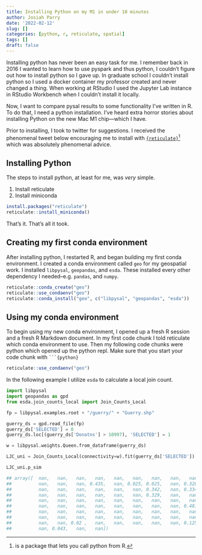 ```yaml
---
title: Installing Python on my M1 in under 10 minutes
author: Josiah Parry
date: '2022-02-12'
slug: []
categories: [python, r, reticulate, spatial]
tags: []
draft: false
---
```


Installing python has never been an easy task for me. I remember back in 2016 I wanted to learn how to use pyspark and thus python, I couldn't figure out how to install python so I gave up. In graduate school I couldn't install python so I used a docker container my professor created and never changed a thing. When working at RStudio I used the Jupyter Lab instance in RStudio Workbench when I couldn't install it locally. 

Now, I want to compare pysal results to some functionality I've written in R. To do that, I need a python installation. I've heard extra horror stories about installing Python on the new Mac M1 chip—which I have. 

Prior to installing, I took to twitter for suggestions. I received the phenomenal tweet below encouraging me to install with [`{reticulate}`](https://rstudio.github.io/reticulate/)[^reticulate] which was absolutely phenomenal advice.


## Installing Python

The steps to install python, at least for me, was _very_ simple.

1. Install reticulate
2. Install miniconda

```r
install.packages("reticulate")
reticulate::install_miniconda()
```

That's it. That's all it took. 

## Creating my first conda environment

After installing python, I restarted R, and began building my first conda environment. I created a conda environment called `geo` for my geospatial work. I installed `libpysal`, `geopandas`, and `esda`. These installed every other dependency I needed--e.g. `pandas`, and `numpy`. 

```r
reticulate::conda_create("geo")
reticulate::use_condaenv("geo")
reticulate::conda_install("geo", c("libpysal", "geopandas", "esda"))
```


## Using my conda environment

To begin using my new conda environment, I opened up a fresh R session and a fresh R Markdown document. In my first code chunk I told reticulate which conda environment to use. Then my following code chunks were python which opened up the python repl. Make sure that you start your code chunk with ` ```{python}`

```r
reticulate::use_condaenv("geo")
```

In the following example I utilize `esda` to calculate a local join count.

```python
import libpysal
import geopandas as gpd
from esda.join_counts_local import Join_Counts_Local

fp = libpysal.examples.root + "/guerry/" + "Guerry.shp" 

guerry_ds = gpd.read_file(fp)
guerry_ds['SELECTED'] = 0
guerry_ds.loc[(guerry_ds['Donatns'] > 10997), 'SELECTED'] = 1

w = libpysal.weights.Queen.from_dataframe(guerry_ds)

LJC_uni = Join_Counts_Local(connectivity=w).fit(guerry_ds['SELECTED'])

LJC_uni.p_sim
```

```python
## array([  nan,   nan,   nan,   nan,   nan,   nan,   nan,   nan,   nan,
##          nan,   nan,   nan, 0.435,   nan, 0.025, 0.025,   nan, 0.328,
##          nan,   nan,   nan,   nan,   nan,   nan, 0.342,   nan, 0.334,
##          nan,   nan,   nan,   nan,   nan,   nan, 0.329,   nan,   nan,
##          nan,   nan,   nan,   nan,   nan,   nan,   nan,   nan,   nan,
##          nan,   nan,   nan,   nan,   nan,   nan,   nan,   nan, 0.481,
##          nan,   nan,   nan,   nan,   nan,   nan,   nan,   nan,   nan,
##          nan,   nan,   nan,   nan,   nan,   nan,   nan,   nan,   nan,
##          nan,   nan, 0.02 ,   nan,   nan,   nan,   nan,   nan, 0.125,
##          nan, 0.043,   nan,   nan])
```


[^reticulate]: is a package that lets you call python from R.